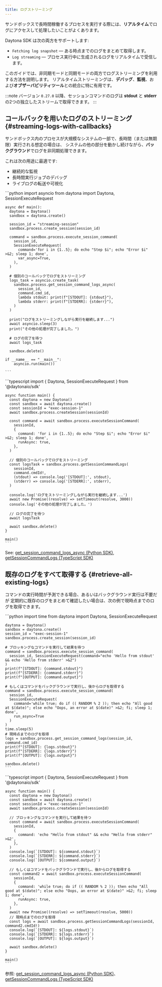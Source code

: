 ```yaml
---
title: ログストリーミング
---
```


サンドボックスで長時間稼働するプロセスを実行する際には、**リアルタイム**でログにアクセスして処理したいことがよくあります。

Daytona SDK は次の両方をサポートします:

* `Fetching log snapshot` — ある時点までのログをまとめて取得します。
* `Log streaming` — プロセス実行中に生成されるログをリアルタイムで受信します。

このガイドでは、非同期モードと同期モードの両方でログストリーミングを利用する方法を説明します。
リアルタイムストリーミングは、**デバッグ**、**監視**、および**オブザーバビリティツール**との統合に特に有用です。

:::note
バージョン `0.27.0` 以降、セッションコマンドのログは **stdout** と **stderr** の2つの独立したストリームで取得できます。
:::

## コールバックを用いたログのストリーミング \{#streaming-logs-with-callbacks\}

サンドボックス内のプロセスが大規模なシステムの一部で、長時間（または無期限）実行される想定の場合は、
システムの他の部分を動かし続けながら、**バックグラウンド**でログを非同期処理できます。

これは次の用途に最適です:

* 継続的な監視
* 長時間実行ジョブのデバッグ
* ライブログの転送や可視化


<Tabs syncKey="language">
  <TabItem label="Python" icon="seti:python">
    ```python
    import asyncio
    from daytona import Daytona, SessionExecuteRequest

    async def main():
      daytona = Daytona()
      sandbox = daytona.create()

      session_id = "streaming-session"
      sandbox.process.create_session(session_id)

      command = sandbox.process.execute_session_command(
        session_id,
        SessionExecuteRequest(
          command='for i in {1..5}; do echo "Step $i"; echo "Error $i" >&2; sleep 1; done',
          var_async=True,
        ),
      )

      # 個別のコールバックでログをストリーミング
      logs_task = asyncio.create_task(
        sandbox.process.get_session_command_logs_async(
          session_id,
          command.cmd_id,
          lambda stdout: print(f"[STDOUT]: {stdout}"),
          lambda stderr: print(f"[STDERR]: {stderr}"),
        )
      )

      print("ログをストリーミングしながら実行を継続します...")
      await asyncio.sleep(3)
      print("その他の処理が完了しました。")

      # ログの完了を待つ
      await logs_task

      sandbox.delete()
      
    if __name__ == "__main__":
        asyncio.run(main())

    ```
  </TabItem>

  <TabItem label="Typescript" icon="seti:typescript">
    ```typescript
    import { Daytona, SessionExecuteRequest } from '@daytonaio/sdk'

    async function main() {
      const daytona = new Daytona()
      const sandbox = await daytona.create()
      const sessionId = "exec-session-1"
      await sandbox.process.createSession(sessionId)

      const command = await sandbox.process.executeSessionCommand(
        sessionId,
        {
          command: 'for i in {1..5}; do echo "Step $i"; echo "Error $i" >&2; sleep 1; done',
          runAsync: true,
        },
      )

      // 個別のコールバックでログをストリーミング
      const logsTask = sandbox.process.getSessionCommandLogs(
        sessionId,
        command.cmdId!,
        (stdout) => console.log('[STDOUT]:', stdout),
        (stderr) => console.log('[STDERR]:', stderr),
      )

      console.log('ログをストリーミングしながら実行を継続します...')
      await new Promise((resolve) => setTimeout(resolve, 3000))
      console.log('その他の処理が完了しました。')

      // ログの完了を待つ
      await logsTask

      await sandbox.delete()
    }

    main()
    ```
  </TabItem>
</Tabs>

See: [get&#95;session&#95;command&#95;logs&#95;async (Python SDK)](/docs/python-sdk/sync/process/#processget_session_command_logs_async), [getSessionCommandLogs (TypeScript SDK)](/docs/typescript-sdk/process/#getsessioncommandlogs)

## 既存のログをすべて取得する \{#retrieve-all-existing-logs\}

コマンドの実行時間が予測できる場合、あるいはバックグラウンド実行は不要だが
定期的に既存のログをまとめて確認したい場合は、次の例で現時点までのログを取得できます。

<Tabs syncKey="language">
  <TabItem label="Python" icon="seti:python">
    ```python
    import time
    from daytona import Daytona, SessionExecuteRequest

    daytona = Daytona()
    sandbox = daytona.create()
    session_id = "exec-session-1"
    sandbox.process.create_session(session_id)

    # ブロッキングなコマンドを実行して結果を待つ
    command = sandbox.process.execute_session_command(
      session_id, SessionExecuteRequest(command="echo 'Hello from stdout' && echo 'Hello from stderr' >&2")
    )
    print(f"[STDOUT]: {command.stdout}")
    print(f"[STDERR]: {command.stderr}")
    print(f"[OUTPUT]: {command.output}")

    # もしくはコマンドをバックグラウンドで実行し、後からログを取得する
    command = sandbox.process.execute_session_command(
      session_id, 
      SessionExecuteRequest(
        command='while true; do if (( RANDOM % 2 )); then echo "All good at $(date)"; else echo "Oops, an error at $(date)" >&2; fi; sleep 1; done',
        run_async=True
      )
    )
    time.sleep(5)
    # 現時点までのログを取得
    logs = sandbox.process.get_session_command_logs(session_id, command.cmd_id)
    print(f"[STDOUT]: {logs.stdout}")
    print(f"[STDERR]: {logs.stderr}")
    print(f"[OUTPUT]: {logs.output}")

    sandbox.delete()
    ```
  </TabItem>

  <TabItem label="Typescript" icon="seti:typescript">
    ```typescript
    import { Daytona, SessionExecuteRequest } from '@daytonaio/sdk'

    async function main() {
      const daytona = new Daytona()
      const sandbox = await daytona.create()
      const sessionId = "exec-session-1"
      await sandbox.process.createSession(sessionId)

      // ブロッキングなコマンドを実行して結果を待つ
      const command = await sandbox.process.executeSessionCommand(
        sessionId,
        {
          command: 'echo "Hello from stdout" && echo "Hello from stderr" >&2',
        },
      )
      console.log(`[STDOUT]: ${command.stdout}`)
      console.log(`[STDERR]: ${command.stderr}`)
      console.log(`[OUTPUT]: ${command.output}`)

      // もしくはコマンドをバックグラウンドで実行し、後からログを取得する
      const command2 = await sandbox.process.executeSessionCommand(
        sessionId,
        {
          command: 'while true; do if (( RANDOM % 2 )); then echo "All good at $(date)"; else echo "Oops, an error at $(date)" >&2; fi; sleep 1; done',
          runAsync: true,
        },
      )
      await new Promise((resolve) => setTimeout(resolve, 5000))
      // 現時点までのログを取得
      const logs = await sandbox.process.getSessionCommandLogs(sessionId, command2.cmdId!)
      console.log(`[STDOUT]: ${logs.stdout}`)
      console.log(`[STDERR]: ${logs.stderr}`)
      console.log(`[OUTPUT]: ${logs.output}`)

      await sandbox.delete()
    }

    main()
    ```
  </TabItem>
</Tabs>

参照: [get&#95;session&#95;command&#95;logs&#95;async (Python SDK)](/docs/python-sdk/sync/process/#processget_session_command_logs_async)、[getSessionCommandLogs (TypeScript SDK)](/docs/typescript-sdk/process/#getsessioncommandlogs)